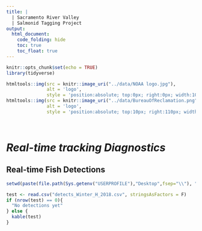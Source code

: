 ```yaml
---
title: |
  | Sacramento River Valley 
  | Salmonid Tagging Project
output:
  html_document:
    code_folding: hide
    toc: true
    toc_float: true
---
```

```r
knitr::opts_chunk$set(echo = TRUE)
library(tidyverse)
```

```r
htmltools::img(src = knitr::image_uri("../data/NOAA logo.jpg"), 
               alt = 'logo', 
               style = 'position:absolute; top:0px; right:0px; width:100px;')
htmltools::img(src = knitr::image_uri("../data/BureauOfReclamation.png"), 
               alt = 'logo', 
               style = 'position:absolute; top:10px; right:110px; width:200px;')
```

<br/>


# *Real-time tracking Diagnostics*

## Real-time Fish Detections

```r
setwd(paste(file.path(Sys.getenv("USERPROFILE"),"Desktop",fsep="\\"), "\\Real-time data massaging", sep = ""))

test <- read.csv("detects_Winter_H_2018.csv", stringsAsFactors = F)
if (nrow(test) == 0){
  "No detections yet"
} else {
  kable(test)
}

```

<br/>
